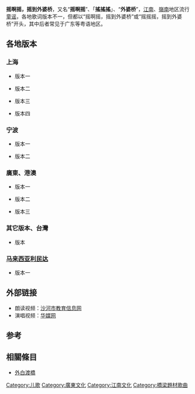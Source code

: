 '''摇啊摇，摇到外婆桥'''，又名“'''摇啊摇'''”、「'''搖搖搖'''」、“'''外婆桥'''”，[[江南|江南]]、[[嶺南|嶺南]]地区流行[[童谣|童谣]]，各地歌词版本不一，但都以“摇啊摇，摇到外婆桥”或“摇摇摇，摇到外婆桥”开头，其中后者常见于广东等粤语地区。

== 各地版本 ==
=== 上海 ===
*版本一
{{quote|摇啊摇，摇啊摇，摇到外婆桥，外婆叫我好宝宝，一只馒头一块糕。<ref>{{Citeweb |url=http://www.age06.com/Age06.Web/DetailForQX.aspx?InfoGuid=0986fdd9-6137-41e7-8167-3f2d5e8518d3 |title=童谣：摇到外婆桥 |publisher=上海学前教育网 |access-date=2011-12-21 |archive-date=2019-09-17 |archive-url=https://web.archive.org/web/20190917201107/http://www.age06.com/Age06.Web/DetailForQX.aspx?InfoGuid=0986fdd9-6137-41e7-8167-3f2d5e8518d3 |dead-url=no }}</ref>}}
*版本二
{{quote|摇啊摇、摇到外婆桥，外婆叫我好宝宝。糖一包，果一包，外婆买条鱼来烧。头勿熟，尾巴焦，盛在碗里吱吱叫，吃拉肚里呼呼跳。跳啊跳，一跳跳到卖鱼桥，宝宝乐得哈哈笑。<ref name="tianya">{{Citeweb |url=http://www.tianya.cn/publicforum/content/no05/1/120214.shtml |title=《摇到外婆桥》－－各地童谣民歌拾遗 |publisher=天涯论坛 |access-date=2011-12-21 |archive-date=2012-02-18 |archive-url=https://web.archive.org/web/20120218150128/http://www.tianya.cn/publicforum/content/no05/1/120214.shtml |dead-url=no }}</ref>}}
*版本三
{{quote|摇啊摇、摇到外婆桥，外婆叫我好宝宝。请吃糖，请吃糕，糖啊糕啊莫吃饱。少吃滋味多，多吃滋味少。<ref name="tianya"/>}}
*版本四
{{quote|摇啊摇、摇到外婆桥，外婆叫我好宝宝。我叫外婆洋泡泡，外婆骂我小赤佬！<ref name="tianya"/>}}

=== 宁波 ===
* 版本一
{{quote|摇呀摇，摇到外婆桥。外婆来该访棉花，舅舅来该摘枇杷，舅姆树上拗朵花，跷得跷得走人家。人客来莅勿泻茶，咯啰咯啰辱人家。<ref>{{Citeweb |url=http://news.163.com/10/0627/12/6A6E4ORN00014AED.html |title=宁波童谣“外婆桥” |publisher=网易转宁波晚报 |access-date=2011-12-21 |archive-date=2019-09-20 |archive-url=https://web.archive.org/web/20190920113511/http://news.163.com/10/0627/12/6A6E4ORN00014AED.html |dead-url=no }}</ref>}}

* 版本二
{{quote|摇呀摇，摇到外婆桥。外婆来该访棉花，舅舅来该摘枇杷，看见人客嘎嘎笑，又搭矮凳又倒茶。糖一包，果一包，还有三块黄年糕。<ref>{{Citeweb |url=http://www.nbbbwg.com/pd_zy/mediaplay.aspx?Id=230 |title=宁波商帮（一）　风云会 |publisher=宁波帮博物馆 |access-date=2013-08-23 |archive-date=2019-10-06 |archive-url=https://web.archive.org/web/20191006141208/http://www.nbbbwg.com/pd_zy/mediaplay.aspx?Id=230 |dead-url=no }}</ref>}}

===廣東、港澳===
*版本一
{{quote|搖搖搖，搖到外婆橋，外婆話我好寶寶，問我媽媽好唔好，我話媽媽好。}}
*版本二
{{quote|搖搖搖，搖到外婆橋，外婆話我好寶寶，畀一毫子我買紅棗。}}
*版本三
{{quote|搖搖搖，搖到外婆橋，外婆話我好寶寶，我話外婆光頭佬。}}

===其它版本、台灣===
*版本
{{quote|搖啊搖，搖啊搖，船兒搖到外婆橋，外婆好，外婆好，外婆對我嘻嘻笑。搖啊搖，搖啊搖，船兒搖到外婆家，外婆說、好寶寶，外婆給我一塊糕。}}

===[[马来西亚|马来西亚]][[利民达|利民达]]===
*版本一
{{quote|摇啊摇，摇到外婆桥。外婆叫我好宝宝。糖一包，果一包，还有饼儿还有糕。你要吃，就动手，吃不完，带着走。}}

== 外部链接 ==
*朗读视频：[https://web.archive.org/web/20130326211029/http://shaheedu.net/wsf/Article_Show.asp?ArticleID=1195 沙河市教育信息网]
*演唱视频：[http://news.ccvic.com/shehui/shwx/2011/0526/47535.shtml 华媒网]{{dead link|date=2018年3月 |bot=InternetArchiveBot |fix-attempted=yes }}

== 参考 ==
{{reflist}}

==相關條目==
* [[外白渡橋|外白渡橋]]

[[Category:儿歌|Category:儿歌]]
[[Category:廣東文化|Category:廣東文化]]
[[Category:江南文化|Category:江南文化]]
[[Category:橋梁題材歌曲|Category:橋梁題材歌曲]]